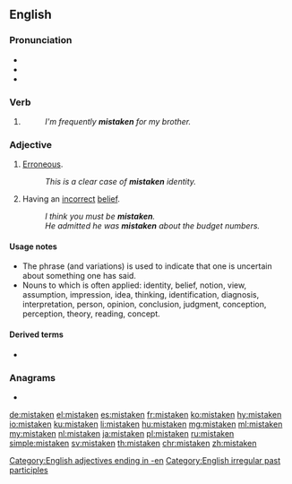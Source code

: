 ==English==

===Pronunciation===
* {{IPA|/mɪsˈteɪkən/|lang=en}}
* {{audio|en-us-mistaken.ogg|Audio (US)|lang=en}}
* {{rhymes|eɪkən|lang=en}}

===Verb===
{{head|en|past participle}}

# {{past participle of|mistake|lang=en|nocat=1}}
#: ''I'm frequently '''mistaken''' for my brother.''

===Adjective===
{{en-adj}}

# [[erroneous|Erroneous]].
#: ''This is a clear case of '''mistaken''' identity.''
# {{label|en|with a copula verb|often|with ''about''}} Having an [[incorrect]] [[belief]].
#: ''I think you must be '''mistaken'''.''
#: ''He admitted he was '''mistaken''' about the budget numbers.''

====Usage notes====
* The phrase {{m|en||if I'm not mistaken}} (and variations) is used to indicate that one is uncertain about something one has said.
* Nouns to which {{m|en||mistaken}} is often applied: identity, belief, notion, view, assumption, impression, idea, thinking, identification, diagnosis, interpretation, person, opinion, conclusion, judgment, conception, perception, theory, reading, concept.

====Derived terms====
* {{l|en|mistaken identity}}

===Anagrams===
* {{l|en|mankiest}}

[[Category:English adjectives ending in -en]]
[[Category:English irregular past participles]]

[[de:mistaken]]
[[el:mistaken]]
[[es:mistaken]]
[[fr:mistaken]]
[[ko:mistaken]]
[[hy:mistaken]]
[[io:mistaken]]
[[ku:mistaken]]
[[li:mistaken]]
[[hu:mistaken]]
[[mg:mistaken]]
[[ml:mistaken]]
[[my:mistaken]]
[[nl:mistaken]]
[[ja:mistaken]]
[[pl:mistaken]]
[[ru:mistaken]]
[[simple:mistaken]]
[[sv:mistaken]]
[[th:mistaken]]
[[chr:mistaken]]
[[zh:mistaken]]